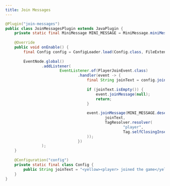 ```yaml
---
title: Join Messages
---
```


```java
@Plugin("join-messages")
public class JoinMessagesPlugin extends JavaPlugin {
    private static final MiniMessage MINI_MESSAGE = MiniMessage.miniMessage();
    
    @Override
    public void onEnable() {
        final Config config = ConfigLoader.load(Config.class, FileExtension.YML);
        
        EventNode.global()
                .addListener(
                        EventListener.of(PlayerJoinEvent.class)
                                .handler(event -> {
                                    final String joinText = config.joinText;
                                    
                                    if (joinText.isEmpty()) {
                                        event.joinMessage(null);
                                        return;
                                    }
                                    
                                    event.joinMessage(MINI_MESSAGE.deserialize(
                                            joinText,
                                            TagResolver.resolver(
                                                    "player",
                                                    Tag.selfClosingInserting(event.getPlayer().displayName()))
                                    ));
                                })
                );
    }
    
    @Configuration("config")
    private static final class Config {
        public String joinText = "<yellow><player> joined the game</yellow>";
    }
}
```
